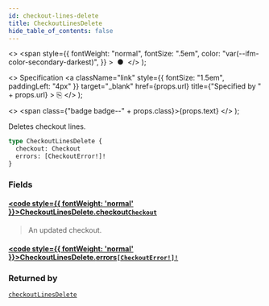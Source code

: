 ```yaml
---
id: checkout-lines-delete
title: CheckoutLinesDelete
hide_table_of_contents: false
---
```


  <>
    <span
      style={{
        fontWeight: "normal",
        fontSize: ".5em",
        color: "var(--ifm-color-secondary-darkest)",
      }}
    >
      &nbsp;●&nbsp;
    </span>
  </>
);

  <>
    Specification
    <a
      className="link"
      style={{ fontSize: "1.5em", paddingLeft: "4px" }}
      target="\_blank"
      href={props.url}
      title={"Specified by " + props.url}
    >
      ⎘
    </a>
  </>
);

  <>
    <span class={"badge badge--" + props.class}>{props.text}</span>
  </>
);

Deletes checkout lines.

```graphql
type CheckoutLinesDelete {
  checkout: Checkout
  errors: [CheckoutError!]!
}
```

### Fields

#### [<code style={{ fontWeight: 'normal' }}>CheckoutLinesDelete.<b>checkout</b></code>](#)<Bullet />[`Checkout`](../../api-reference/objects/checkout) <Badge class="secondary" text="object"/>

> An updated checkout.

#### [<code style={{ fontWeight: 'normal' }}>CheckoutLinesDelete.<b>errors</b></code>](#)<Bullet />[`[CheckoutError!]!`](../../api-reference/objects/checkout-error) <Badge class="secondary" text="non-null"/> <Badge class="secondary" text="object"/>

>

### Returned by

[`checkoutLinesDelete`](../../api-reference/mutations/checkout-lines-delete) <Badge class="secondary" text="mutation"/>
